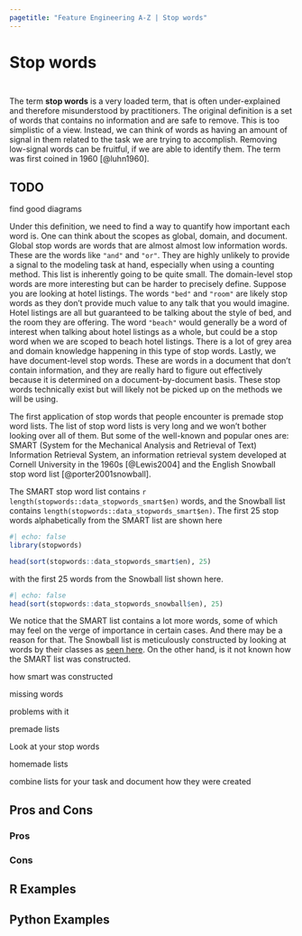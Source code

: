 ```yaml
---
pagetitle: "Feature Engineering A-Z | Stop words"
---
```


# Stop words {#sec-text-stopwords}

::: {style="visibility: hidden; height: 0px;"}
## Stop words
:::

The term **stop words** is a very loaded term, that is often under-explained and therefore misunderstood by practitioners. The original definition is a set of words that contains no information and are safe to remove. This is too simplistic of a view. Instead, we can think of words as having an amount of signal in them related to the task we are trying to accomplish. Removing low-signal words can be fruitful, if we are able to identify them. The term was first coined in 1960 [@luhn1960]. 

::: {.callout-caution}
# TODO

find good diagrams
:::

Under this definition, we need to find a way to quantify how important each word is. One can think about the scopes as global, domain, and document. Global stop words are words that are almost almost low information words. These are the words like `"and"` and `"or"`. They are highly unlikely to provide a signal to the modeling task at hand, especially when using a counting method. This list is inherently going to be quite small. The domain-level stop words are more interesting but can be harder to precisely define. Suppose you are looking at hotel listings. The words `"bed"` and `"room"` are likely stop words as they don't provide much value to any talk that you would imagine. Hotel listings are all but guaranteed to be talking about the style of bed, and the room they are offering. The word `"beach"` would generally be a word of interest when talking about hotel listings as a whole, but could be a stop word when we are scoped to beach hotel listings. There is a lot of grey area and domain knowledge happening in this type of stop words. Lastly, we have document-level stop words. These are words in a document that don't contain information, and they are really hard to figure out effectively because it is determined on a document-by-document basis. These stop words technically exist but will likely not be picked up on the methods we will be using.

The first application of stop words that people encounter is premade stop word lists. The list of stop word lists is very long and we won't bother looking over all of them. But some of the well-known and popular ones are: SMART (System for the Mechanical Analysis and Retrieval of Text) Information Retrieval System, an information retrieval system developed at Cornell University in the 1960s [@Lewis2004] and the English Snowball stop word list [@porter2001snowball].

The SMART stop word list contains `r length(stopwords::data_stopwords_smart$en)` words, and the Snowball list contains `length(stopwords::data_stopwords_smart$en)`. The first 25 stop words alphabetically from the SMART list are shown here

```r
#| echo: false
library(stopwords)

head(sort(stopwords::data_stopwords_smart$en), 25)
```

with the first 25 words from the Snowball list shown here.

```r
#| echo: false
head(sort(stopwords::data_stopwords_snowball$en), 25)
```

We notice that the SMART list contains a lot more words, some of which may feel on the verge of importance in certain cases. And there may be a reason for that. The Snowball list is meticulously constructed by looking at words by their classes as [seen here](http://snowball.tartarus.org/algorithms/english/stop.txt). On the other hand, is it not known how the SMART list was constructed.

how smart was constructed

missing words

problems with it

premade lists

Look at your stop words

homemade lists

combine lists for your task and document how they were created

## Pros and Cons

### Pros

### Cons

## R Examples

## Python Examples

